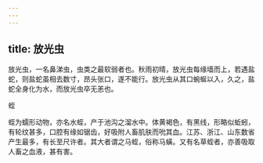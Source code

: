 ```yaml
---
---
---
```

title: 放光虫
---



放光虫，一名鼻涕虫，虫类之最软弱者也。秋雨初晴，放光虫每缘墙而上，若遇盐蛇，则盐蛇虽相去数寸，昂头张口，遂不能行。放光虫从其口蜿蜒以入，久之，盐蛇全身化为水，而放光虫卒无恙也。

蛭

蛭为蠕形动物，亦名水蛭，产于池沟之溜水中。体黄褐色，有黑线，形略似蚯蚓，有轮纹甚多，口腔有缘如锯齿，好吸附人畜肌肤而吮其血。江苏、浙江、山东数省产生最多，有长至尺许者。其大者谓之马蛭，俗称马蟥。又有名草蛭者，亦善吸取人畜之血液，甚有害。